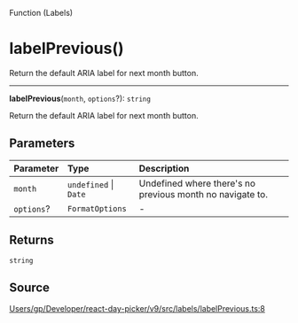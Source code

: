 <SectionTitle>Function (Labels)</SectionTitle>

# labelPrevious()

<Description>
Return the default ARIA label for next month button.
</Description>

---

<a id="undefined" name="undefined"></a>

<SignatureMemberIdentifier>**labelPrevious**(`month`, `options`?): `string`</SignatureMemberIdentifier>

Return the default ARIA label for next month button.

## Parameters

| Parameter | Type | Description |
| :------ | :------ | :------ |
| `month` | `undefined` \| `Date` | Undefined where there's no previous month no navigate to. |
| `options`? | `FormatOptions` | - |

## Returns

`string`

## Source

[Users/gp/Developer/react-day-picker/v9/src/labels/labelPrevious.ts:8](https://github.com/gpbl/react-day-picker/blob/a7b1c7f4e/src/labels/labelPrevious.ts#L8)
